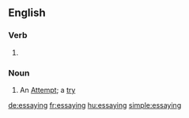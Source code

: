 ==English==

===Verb===
{{head|en|present participle}}

# {{present participle of|essay|lang=en|nocat=1}}

===Noun===
{{en-noun}}

# An [[attempt|Attempt]]; a [[try]]

[[de:essaying]]
[[fr:essaying]]
[[hu:essaying]]
[[simple:essaying]]